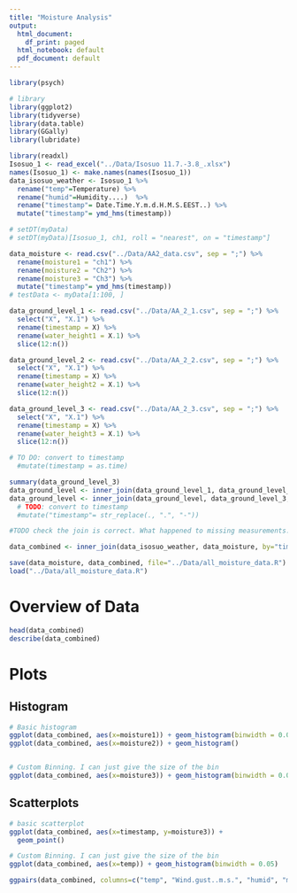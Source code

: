 ```yaml
---
title: "Moisture Analysis"
output:
  html_document:
    df_print: paged
  html_notebook: default
  pdf_document: default
---
```

```r
library(psych)

# library
library(ggplot2)
library(tidyverse)
library(data.table)
library(GGally)
library(lubridate)
```
```r
library(readxl)
Isosuo_1 <- read_excel("../Data/Isosuo 11.7.-3.8_.xlsx")
names(Isosuo_1) <- make.names(names(Isosuo_1))
data_isosuo_weather <- Isosuo_1 %>%
  rename("temp"=Temperature) %>%
  rename("humid"=Humidity....)  %>%
  rename("timestamp"= Date.Time.Y.m.d.H.M.S.EEST..) %>% 
  mutate("timestamp"= ymd_hms(timestamp))

# setDT(myData)
# setDT(myData)[Isosuo_1, ch1, roll = "nearest", on = "timestamp"]

```


```r
data_moisture <- read.csv("../Data/AA2_data.csv", sep = ";") %>% 
  rename(moisture1 = "ch1") %>% 
  rename(moisture2 = "Ch2") %>% 
  rename(moisture3 = "Ch3") %>% 
  mutate("timestamp"= ymd_hms(timestamp))
# testData <- myData[1:100, ]
```

```r
data_ground_level_1 <- read.csv("../Data/AA_2_1.csv", sep = ";") %>% 
  select("X", "X.1") %>% 
  rename(timestamp = X) %>%
  rename(water_height1 = X.1) %>%
  slice(12:n())

data_ground_level_2 <- read.csv("../Data/AA_2_2.csv", sep = ";") %>% 
  select("X", "X.1") %>% 
  rename(timestamp = X) %>%
  rename(water_height2 = X.1) %>%
  slice(12:n())

data_ground_level_3 <- read.csv("../Data/AA_2_3.csv", sep = ";") %>% 
  select("X", "X.1") %>% 
  rename(timestamp = X) %>%
  rename(water_height3 = X.1) %>%
  slice(12:n()) 

# TO DO: convert to timestamp
  #mutate(timestamp = as.time)

summary(data_ground_level_3)
data_ground_level <- inner_join(data_ground_level_1, data_ground_level_2, by="timestamp")
data_ground_level <- inner_join(data_ground_level, data_ground_level_3, by="timestamp")
  # TODO: convert to timestamp
  #mutate("timestamp"= str_replace(., ".", "-"))

#TODO check the join is correct. What happened to missing measurements. Why there is more data
```
```r
data_combined <- inner_join(data_isosuo_weather, data_moisture, by="timestamp")
```

```r

save(data_moisture, data_combined, file="../Data/all_moisture_data.R")
load("../Data/all_moisture_data.R")

```



# Overview of Data
```r
head(data_combined)
describe(data_combined)
```
# Plots
## Histogram
```r
# Basic histogram
ggplot(data_combined, aes(x=moisture1)) + geom_histogram(binwidth = 0.005)
ggplot(data_combined, aes(x=moisture2)) + geom_histogram()


# Custom Binning. I can just give the size of the bin
ggplot(data_combined, aes(x=moisture3)) + geom_histogram(binwidth = 0.00001)


```
## Scatterplots
```r
# basic scatterplot
ggplot(data_combined, aes(x=timestamp, y=moisture3)) + 
  geom_point()
```

```r
# Custom Binning. I can just give the size of the bin
ggplot(data_combined, aes(x=temp)) + geom_histogram(binwidth = 0.05)


```

```r
ggpairs(data_combined, columns=c("temp", "Wind.gust..m.s.", "humid", "moisture1", "moisture2", "moisture3"))
```

